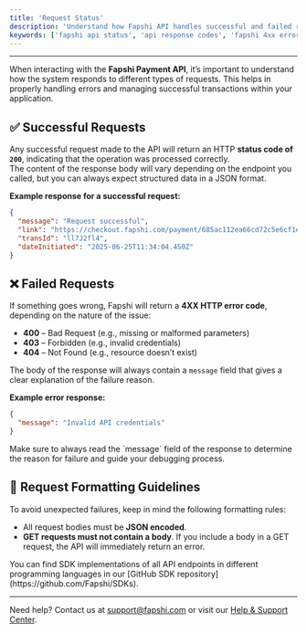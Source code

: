 ```yaml
---
title: 'Request Status'
description: 'Understand how Fapshi API handles successful and failed requests, including response codes and formatting guidelines.'
keywords: ['fapshi api status', 'api response codes', 'fapshi 4xx errors', 'api json format', 'http status codes']
---
```


---

When interacting with the **Fapshi Payment API**, it’s important to understand how the system responds to different types of requests. This helps in properly handling errors and managing successful transactions within your application.

## ✅ Successful Requests

Any successful request made to the API will return an HTTP **status code of `200`**, indicating that the operation was processed correctly.  
The content of the response body will vary depending on the endpoint you called, but you can always expect structured data in a JSON format.

**Example response for a successful request:**

```json
{
  "message": "Request successful",
  "link": "https://checkout.fapshi.com/payment/685ac112ea66cd72c5e6cf1e",
  "transId": "ll7J2fl4",
  "dateInitiated": "2025-06-25T11:34:04.450Z" 
}
```

## ❌ Failed Requests

If something goes wrong, Fapshi will return a **4XX HTTP error code**, depending on the nature of the issue:

- **400** – Bad Request (e.g., missing or malformed parameters)
- **403** – Forbidden (e.g., invalid credentials)
- **404** – Not Found (e.g., resource doesn’t exist)

The body of the response will always contain a `message` field that gives a clear explanation of the failure reason.

**Example error response:**

```json
{
  "message": "Invalid API credentials"
}
```

<Warning>
Make sure to always read the `message` field of the response to determine the reason for failure and guide your debugging process.
</Warning>

## 🔁 Request Formatting Guidelines

To avoid unexpected failures, keep in mind the following formatting rules:

- All request bodies must be **JSON encoded**.
- **GET requests must not contain a body**. If you include a body in a GET request, the API will immediately return an error.

<Note>
You can find SDK implementations of all API endpoints in different programming languages in our [GitHub SDK repository](https://github.com/Fapshi/SDKs).
</Note>

---

Need help? Contact us at [support@fapshi.com](mailto:support@fapshi.com) or visit our [Help & Support Center](https://fapshi.com/en/help-and-support).
